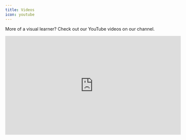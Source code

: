 ```yaml
---
title: Videos
icon: youtube
---
```


More of a visual learner? Check out our YouTube videos on our channel.

<iframe
width="560"
height="315"
src="https://www.youtube.com/embed/_lk5QK_ebk8?si=E6vAdjMSBpolMWxP"
title="YouTube video player"
frameBorder="0"
allow="accelerometer; autoplay; clipboard-write; encrypted-media; gyroscope; picture-in-picture; web-share" referrerPolicy="strict-origin-when-cross-origin"
allowFullScreen>
</iframe>

